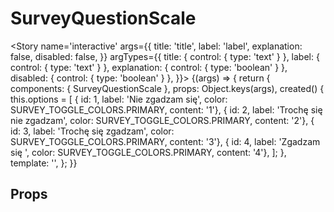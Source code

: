 
<Meta title='atoms/SurveyQuestionScale' component={SurveyQuestionScale} />

# SurveyQuestionScale

<Story name='interactive'
	   args={{
		  title: 'title',
		   label: 'label',
		   explanation: false,
		   disabled: false,
	   }}
	   argTypes={{
		   title: { control: { type: 'text' } },
		   label: { control: { type: 'text' } },
		   explanation: { control: { type: 'boolean' } },
		   disabled: { control: { type: 'boolean' } },
	   }}>
	{(args) => {
		return {
			components: { SurveyQuestionScale },
			props: Object.keys(args),
			created() {
				this.options = [
					{ id: 1, label: 'Nie zgadzam się', color: SURVEY_TOGGLE_COLORS.PRIMARY, content: '1'},
					{ id: 2, label: 'Trochę się nie zgadzam', color: SURVEY_TOGGLE_COLORS.PRIMARY, content: '2'},
					{ id: 3, label: 'Trochę się zgadzam', color: SURVEY_TOGGLE_COLORS.PRIMARY, content: '3'},
					{ id: 4, label: 'Zgadzam się ', color: SURVEY_TOGGLE_COLORS.PRIMARY, content: '4'},
				];
			},
			template: '<survey-question-scale :title="title" :explanation="explanation" :options="options" :disabled="disabled" :label="label" />',
		};
	}}
</Story>

## Props

<Props of={SurveyQuestionScale} />